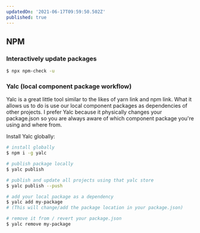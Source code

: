 ```yaml
---
updatedOn: '2021-06-17T09:59:50.502Z'
published: true
---
```


## NPM

### Interactively update packages

```bash
$ npx npm-check -u
```

### Yalc (local component package workflow)

Yalc is a great little tool similar to the likes of yarn link and npm link. What it allows us to do is use our local component packages as dependencies of other projects. I prefer Yalc because it physically changes your package.json so you are always aware of which component package you're using and where from.

Install Yalc globally:

```bash
# install globally
$ npm i -g yalc

# publish package locally
$ yalc publish

# publish and update all projects using that yalc store
$ yalc publish --push

# add your local package as a dependency
$ yalc add my-package
# (This will change/add the package location in your package.json)

# remove it from / revert your package.json
$ yalc remove my-package
```
